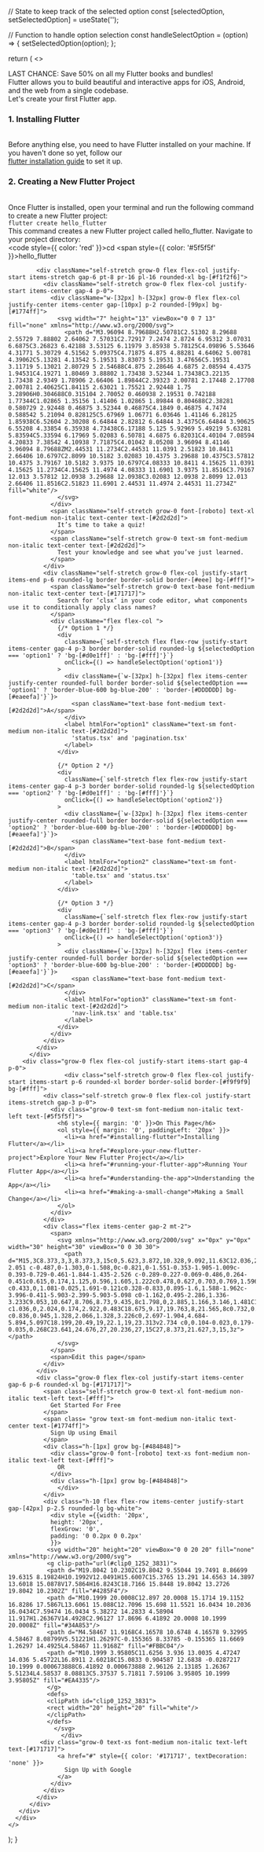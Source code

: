 
  // State to keep track of the selected option
  const [selectedOption, setSelectedOption] = useState('');

  // Function to handle option selection
  const handleSelectOption = (option) => {
    setSelectedOption(option);
  };

  return (
    <>
      <div className="fixed mt-0 left-0 w-full h-12 flex flex-row items-center justify-center px-6 py-5 bg-blue-600 z-50">
        <span className="text-white text-base font-normal leading-none text-center">
          LAST CHANCE: Save 50% on all my Flutter books and bundles!
        </span>
      </div>
      <div className="w-full bg-[#f6f6f6] p-5 mt-8 rounded-lg">
        <div className="flex flex-row items-start justify-start grow self-stretch p-5">
          <div className="self-stretch grow-0 flex flex-col justify-start items-stretch p-3">
            <div className="w-[100%] bg-[#f6f6f6] p-5 rounded-lg">
              Flutter allows you to build beautiful and interactive apps for iOS, Android, and the web from a single codebase.<br />
              Let's create your first Flutter app.
              <h3>1. Installing Flutter</h3><br />
              Before anything else, you need to have Flutter installed on your machine. If you haven't done so yet, follow our<br />
              <a href="https://docs.flutter.dev/get-started/install?gad_source=1&gclid=EAIaIQobChMI4-PZ-5nxhwMVeLKDBx34kAe3EAAYASAAEgLZefD_BwE&gclsrc=aw.ds" target="_blank" rel="noopener noreferrer">flutter installation guide</a> to set it up.
              <h3>2. Creating a New Flutter Project</h3>
              <br />
              Once Flutter is installed, open your terminal and run the following command to create a new Flutter project:<br />
              <code>flutter create hello_flutter</code><br />
              This command creates a new Flutter project called hello_flutter. Navigate to your project directory:<br />
              <code style={{ color: 'red' }}>cd <span style={{ color: '#5f5f5f' }}>hello_flutter</span></code>
            </div>

            <div className="self-stretch grow-0 flex flex-col justify-start items-stretch gap-6 pt-8 pr-16 pl-16 rounded-xl bg-[#f1f2f6]">
              <div className="self-stretch grow-0 flex flex-col justify-start items-center gap-4 p-0">
                <div className="w-[32px] h-[32px] grow-0 flex flex-col justify-center items-center gap-[10px] p-2 rounded-[99px] bg-[#1774ff]">
                  <svg width="7" height="13" viewBox="0 0 7 13" fill="none" xmlns="http://www.w3.org/2000/svg">
                    <path d="M3.96094 8.79688H2.50781C2.51302 8.29688 2.55729 7.88802 2.64062 7.57031C2.72917 7.2474 2.8724 6.95312 3.07031 6.6875C3.26823 6.42188 3.53125 6.11979 3.85938 5.78125C4.09896 5.53646 4.31771 5.30729 4.51562 5.09375C4.71875 4.875 4.88281 4.64062 5.00781 4.39062C5.13281 4.13542 5.19531 3.83073 5.19531 3.47656C5.19531 3.11719 5.13021 2.80729 5 2.54688C4.875 2.28646 4.6875 2.08594 4.4375 1.94531C4.19271 1.80469 3.88802 1.73438 3.52344 1.73438C3.22135 1.73438 2.9349 1.78906 2.66406 1.89844C2.39323 2.00781 2.17448 2.17708 2.00781 2.40625C1.84115 2.63021 1.75521 2.92448 1.75 3.28906H0.304688C0.315104 2.70052 0.460938 2.19531 0.742188 1.77344C1.02865 1.35156 1.41406 1.02865 1.89844 0.804688C2.38281 0.580729 2.92448 0.46875 3.52344 0.46875C4.1849 0.46875 4.7474 0.588542 5.21094 0.828125C5.67969 1.06771 6.03646 1.41146 6.28125 1.85938C6.52604 2.30208 6.64844 2.82812 6.64844 3.4375C6.64844 3.90625 6.55208 4.33854 6.35938 4.73438C6.17188 5.125 5.92969 5.49219 5.63281 5.83594C5.33594 6.17969 5.02083 6.50781 4.6875 6.82031C4.40104 7.08594 4.20833 7.38542 4.10938 7.71875C4.01042 8.05208 3.96094 8.41146 3.96094 8.79688ZM2.44531 11.2734C2.44531 11.0391 2.51823 10.8411 2.66406 10.6797C2.8099 10.5182 3.02083 10.4375 3.29688 10.4375C3.57812 10.4375 3.79167 10.5182 3.9375 10.6797C4.08333 10.8411 4.15625 11.0391 4.15625 11.2734C4.15625 11.4974 4.08333 11.6901 3.9375 11.8516C3.79167 12.013 3.57812 12.0938 3.29688 12.0938C3.02083 12.0938 2.8099 12.013 2.66406 11.8516C2.51823 11.6901 2.44531 11.4974 2.44531 11.2734Z" fill="white"/>
                  </svg>
                </div>
                <span className="self-stretch grow-0 font-[roboto] text-xl font-medium non-italic text-center text-[#2d2d2d]">
                  It’s time to take a quiz!
                </span>
                <span className="self-stretch grow-0 text-sm font-medium non-italic text-center text-[#2d2d2d]">
                  Test your knowledge and see what you’ve just learned.
                </span>
              </div>
              <div className="self-stretch grow-0 flex-col justify-start items-end p-6 rounded-lg border border-solid border-[#eee] bg-[#fff]">
                <span className="self-stretch grow-0 text-base font-medium non-italic text-center text-[#171717]">
                  Search for ‘clsx’ in your code editor, what components use it to conditionally apply class names?
                </span>
                <div className="flex flex-col ">
                  {/* Option 1 */}
                  <div 
                    className={`self-stretch flex flex-row justify-start items-center gap-4 p-3 border border-solid rounded-lg ${selectedOption === 'option1' ? 'bg-[#d0e1ff]' : 'bg-[#fff]'}`} 
                    onClick={() => handleSelectOption('option1')}
                  >
                    <div className={`w-[32px] h-[32px] flex items-center justify-center rounded-full border border-solid ${selectedOption === 'option1' ? 'border-blue-600 bg-blue-200' : 'border-[#DDDDDD] bg-[#eaeefa]'}`}>
                      <span className="text-base font-medium text-[#2d2d2d]">A</span>
                    </div>
                    <label htmlFor="option1" className="text-sm font-medium non-italic text-[#2d2d2d]">
                      'status.tsx' and 'pagination.tsx'
                    </label>
                  </div>
                  
                  {/* Option 2 */}
                  <div 
                    className={`self-stretch flex flex-row justify-start items-center gap-4 p-3 border border-solid rounded-lg ${selectedOption === 'option2' ? 'bg-[#d0e1ff]' : 'bg-[#fff]'}`} 
                    onClick={() => handleSelectOption('option2')}
                  >
                    <div className={`w-[32px] h-[32px] flex items-center justify-center rounded-full border border-solid ${selectedOption === 'option2' ? 'border-blue-600 bg-blue-200' : 'border-[#DDDDDD] bg-[#eaeefa]'}`}>
                      <span className="text-base font-medium text-[#2d2d2d]">B</span>
                    </div>
                    <label htmlFor="option2" className="text-sm font-medium non-italic text-[#2d2d2d]">
                      'table.tsx' and 'status.tsx'
                    </label>
                  </div>
                  
                  {/* Option 3 */}
                  <div 
                    className={`self-stretch flex flex-row justify-start items-center gap-4 p-3 border border-solid rounded-lg ${selectedOption === 'option3' ? 'bg-[#d0e1ff]' : 'bg-[#fff]'}`} 
                    onClick={() => handleSelectOption('option3')}
                  >
                    <div className={`w-[32px] h-[32px] flex items-center justify-center rounded-full border border-solid ${selectedOption === 'option3' ? 'border-blue-600 bg-blue-200' : 'border-[#DDDDDD] bg-[#eaeefa]'}`}>
                      <span className="text-base font-medium text-[#2d2d2d]">C</span>
                    </div>
                    <label htmlFor="option3" className="text-sm font-medium non-italic text-[#2d2d2d]">
                      'nav-link.tsx' and 'table.tsx'
                    </label>
                  </div>
                </div>
              </div>
            </div>
          </div>
        <div class="grow-0 flex flex-col justify-start items-start gap-4 p-0">
                    <div class="self-stretch grow-0 flex flex-col justify-start items-start p-6 rounded-xl border border-solid border-[#f9f9f9] bg-[#fff]">
              <div class="self-stretch grow-0 flex flex-col justify-start items-stretch gap-3 p-0">
                <div class="grow-0 text-sm font-medium non-italic text-left text-[#5f5f5f]">
                  <h6 style={{ margin: '0' }}>On This Page</h6>
                  <ol style={{ margin: '0', paddingLeft: '20px' }}>
                    <li><a href="#installing-flutter">Installing Flutter</a></li>
                    <li><a href="#explore-your-new-flutter-project">Explore Your New Flutter Project</a></li>
                    <li><a href="#running-your-flutter-app">Running Your Flutter App</a></li>
                    <li><a href="#understanding-the-app">Understanding the App</a></li>
                    <li><a href="#making-a-small-change">Making a Small Change</a></li>
                  </ol>
                </div>
              </div>
              <div class="flex items-center gap-2 mt-2">
                <span>
                  <svg xmlns="http://www.w3.org/2000/svg" x="0px" y="0px" width="30" height="30" viewBox="0 0 30 30">
                    <path d="M15,3C8.373,3,3,8.373,3,15c0,5.623,3.872,10.328,9.092,11.63C12.036,26.468,12,26.28,12,26.047v-2.051 c-0.487,0-1.303,0-1.508,0c-0.821,0-1.551-0.353-1.905-1.009c-0.393-0.729-0.461-1.844-1.435-2.526 c-0.289-0.227-0.069-0.486,0.264-0.451c0.615,0.174,1.125,0.596,1.605,1.222c0.478,0.627,0.703,0.769,1.596,0.769 c0.433,0,1.081-0.025,1.691-0.121c0.328-0.833,0.895-1.6,1.588-1.962c-3.996-0.411-5.903-2.399-5.903-5.098 c0-1.162,0.495-2.286,1.336-3.233C9.053,10.647,8.706,8.73,9.435,8c1.798,0,2.885,1.166,3.146,1.481C13.477,9.174,14.461,9,15.495,9 c1.036,0,2.024,0.174,2.922,0.483C18.675,9.17,19.763,8,21.565,8c0.732,0.731,0.381,2.656,0.102,3.594 c0.836,0.945,1.328,2.066,1.328,3.226c0,2.697-1.904,4.684-5.894,5.097C18.199,20.49,19,22.1,19,23.313v2.734 c0,0.104-0.023,0.179-0.035,0.268C23.641,24.676,27,20.236,27,15C27,8.373,21.627,3,15,3z"></path>
                  </svg>
                </span>
                <span>Edit this page</span>
              </div>
            </div>
            <div class="grow-0 flex flex-col justify-start items-center gap-6 p-6 rounded-xl bg-[#171717]">
              <span class="self-stretch grow-0 text-xl font-medium non-italic text-left text-[#fff]">
                Get Started For Free
              </span>
              <span class= "grow text-sm font-medium non-italic text-center text-[#1774ff]">
                Sign Up using Email
              </span>
              <div class="h-[1px] grow bg-[#484848]">
                <div class="grow-0 font-[roboto] text-xs font-medium non-italic text-left text-[#fff]">
                  OR
                </div>
                <div class="h-[1px] grow bg-[#484848]">
                  </div>
              </div>
              <div class="h-10 flex flex-row items-center justify-start gap-[42px] p-2.5 rounded-lg bg-white">
                <div style ={{width: '20px',
                height: '20px',
                flexGrow: '0',
                padding: '0 0.2px 0 0.2px'
                }}>
               <svg width="20" height="20" viewBox="0 0 20 20" fill="none" xmlns="http://www.w3.org/2000/svg">
               <g clip-path="url(#clip0_1252_3831)">
               <path d="M19.8042 10.2302C19.8042 9.55044 19.7491 8.86699 19.6315 8.19824H10.1992V12.0491H15.6007C15.3765 13.291 14.6563 14.3897 13.6018 15.0878V17.5864H16.8243C18.7166 15.8448 19.8042 13.2726 19.8042 10.2302Z" fill="#4285F4"/>
               <path d="M10.1999 20.0008C12.897 20.0008 15.1714 19.1152 16.8286 17.5867L13.6061 15.088C12.7096 15.698 11.5521 16.0434 10.2036 16.0434C7.59474 16.0434 5.38272 14.2833 4.58904 11.917H1.26367V14.4928C2.96127 17.8696 6.41892 20.0008 10.1999 20.0008Z" fill="#34A853"/>
               <path d="M4.58467 11.9168C4.16578 10.6748 4.16578 9.32995 4.58467 8.08799V5.51221H1.26297C-0.155365 8.33785 -0.155365 11.6669 1.26297 14.4925L4.58467 11.9168Z" fill="#FBBC04"/>
               <path d="M10.1999 3.95805C11.6256 3.936 13.0035 4.47247 14.036 5.45722L16.8911 2.60218C15.0833 0.904587 12.6838 -0.0287217 10.1999 0.000673888C6.41892 0.000673888 2.96126 2.13185 1.26367 5.51234L4.58537 8.08813C5.37537 5.71811 7.59106 3.95805 10.1999 3.95805Z" fill="#EA4335"/>
               </g>
               <defs>
               <clipPath id="clip0_1252_3831">
               <rect width="20" height="20" fill="white"/>
               </clipPath>
               </defs>
                 </svg> 
                   </div>
             <div class="grow-0 text-xs font-medium non-italic text-left text-[#171717]">
                  <a href="#" style={{ color: '#171717', textDecoration: 'none' }}>
                    Sign Up with Google
                  </a>
                </div>
              </div>
            </div>
          </div>
       </div>
      </div>
    </>
  );
}
